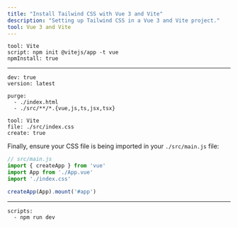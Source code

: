 ```yaml
---
title: "Install Tailwind CSS with Vue 3 and Vite"
description: "Setting up Tailwind CSS in a Vue 3 and Vite project."
tool: Vue 3 and Vite
---
```


```preval installation
tool: Vite
script: npm init @vitejs/app -t vue
npmInstall: true
```

---

```preval setup
dev: true
version: latest
```

```preval configuration
purge:
  - ./index.html
  - ./src/**/*.{vue,js,ts,jsx,tsx}
```

```preval include
tool: Vite
file: ./src/index.css
create: true
```

Finally, ensure your CSS file is being imported in your `./src/main.js` file:

```js
// src/main.js
import { createApp } from 'vue'
import App from './App.vue'
import './index.css'

createApp(App).mount('#app')
```

---

```preval finish
scripts:
  - npm run dev
```

